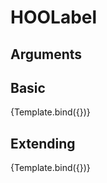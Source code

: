 
<Meta title="Atoms/Input/HOOLabel" component={HOOLabel} />

# HOOLabel


## Arguments

<ArgsTable of={HOOLabel} />


## Basic
<Canvas>
  <Story 
    name="Basic"
    args = { 
      { label: "My Label" }
    }>
    {Template.bind({})}
  </Story>
</Canvas>

## Extending
<Canvas>
  <Story 
    name="Extending"
    args = { 
      { label: "My Label",
        rootElementAttributes: { style: { backgroundColor: "pink" } }}
    }>
    {Template.bind({})}
  </Story>
</Canvas>
